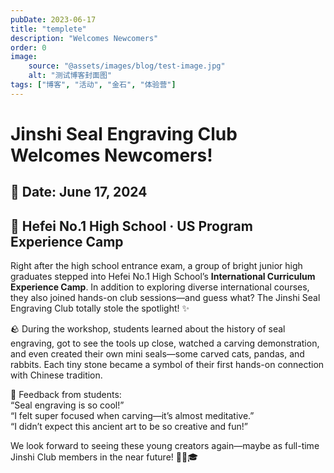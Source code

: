 ```yaml
---
pubDate: 2023-06-17
title: "templete"
description: "Welcomes Newcomers"
order: 0
image:
    source: "@assets/images/blog/test-image.jpg"
    alt: "测试博客封面图"
tags: ["博客", "活动", "金石", "体验营"]
---
```


# Jinshi Seal Engraving Club Welcomes Newcomers!  
## 📅 Date: June 17, 2024  
## 📍 Hefei No.1 High School · US Program Experience Camp

Right after the high school entrance exam, a group of bright junior high graduates stepped into Hefei No.1 High School’s **International Curriculum Experience Camp**. In addition to exploring diverse international courses, they also joined hands-on club sessions—and guess what? The Jinshi Seal Engraving Club totally stole the spotlight! ✨

🪨 During the workshop, students learned about the history of seal engraving, got to see the tools up close, watched a carving demonstration, and even created their own mini seals—some carved cats, pandas, and rabbits. Each tiny stone became a symbol of their first hands-on connection with Chinese tradition.

💬 Feedback from students:  
“Seal engraving is so cool!”  
“I felt super focused when carving—it’s almost meditative.”  
“I didn’t expect this ancient art to be so creative and fun!”

We look forward to seeing these young creators again—maybe as full-time Jinshi Club members in the near future! 🧑‍🎨🎓
